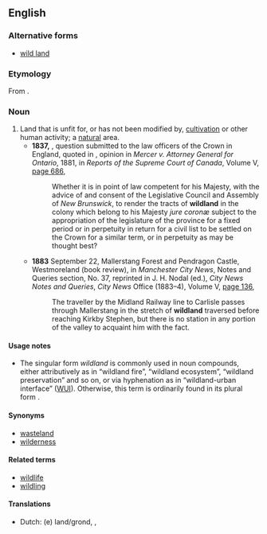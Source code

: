 ==English==

===Alternative forms===
* [[wild land]]

===Etymology===
From {{compound|wild|land}}.

===Noun===
{{en-noun|~}}

# Land that is unfit for, or has not been modified by, [[cultivation]] or other human activity; a [[natural]] area.
#* '''1837,''' {{w|Charles Grant, 1st Baron Glenelg|Lord Glenelg}}, question submitted to the law officers of the Crown in England, quoted in {{w|John Wellington Gwynne|Justice Gwynne}}, opinion in ''Mercer v. Attorney General for Ontario'', 1881, in ''Reports of the Supreme Court of Canada'', Volume V, [http://books.google.com/books?id=3JoDAAAAQAAJ&pg=RA1-PA686&dq=wildland page 686],
#*: Whether it is in point of law competent for his Majesty, with the advice of and consent of the Legislative Council and Assembly of ''New Brunswick'', to render the tracts of '''wildland''' in the colony which belong to his Majesty ''jure coronæ'' subject to the appropriation of the legislature of the province for a fixed period or in perpetuity in return for a civil list to be settled on the Crown for a similar term, or in perpetuity as may be thought best?
#* '''1883''' September 22, Mallerstang Forest and Pendragon Castle, Westmoreland (book review), in ''Manchester City News'', Notes and Queries section, No. 37, reprinted in J. H. Nodal (ed.), ''City News Notes and Queries'', ''City News'' Office (1883–4), Volume V, [http://books.google.com/books?id=1fEHAAAAQAAJ&pg=PA136&dq=wildland page 136],
#*: The traveller by the Midland Railway line to Carlisle passes through Mallerstang in the stretch of '''wildland''' traversed before reaching Kirkby Stephen, but there is no station in any portion of the valley to acquaint him with the fact.

====Usage notes====
* The singular form ''wildland'' is commonly used in noun compounds, either attributively as in “wildland fire”, “wildland ecosystem”, “wildland preservation” and so on, or via hyphenation as in “wildland-urban interface” ([[WUI]]). Otherwise, this term is ordinarily found in its plural form {{term|wildlands}}.

====Synonyms====
* [[wasteland]]
* [[wilderness]]

====Related terms====
* [[wildlife]]
* [[wildling]]

====Translations====
{{trans-top|natural area}}
* Dutch: {{t|nl|onbebouwd}}(e) land/grond, {{t+|nl|wildernis}}, {{t+|nl|woestenij}}
{{trans-mid}}
{{trans-bottom}}